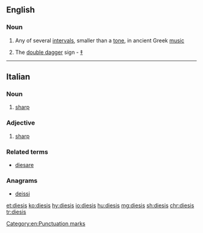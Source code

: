 ==English==

===Noun===
{{en-noun|dieses}}

# {{context|music|lang=en}} Any of several [[interval]]s, smaller than a [[tone]], in ancient Greek [[music]]
# The [[double dagger]] sign - [[‡]]

[[Category:en:Punctuation marks]]

----

==Italian==

===Noun===
{{head|it|noun|g=m|invariable}}

# {{context|music|lang=it}} [[sharp]]

===Adjective===
{{head|it|adjective|invariable}}

# {{context|music|lang=it}} [[sharp]]

===Related terms===
* [[diesare]]

===Anagrams===
* [[deissi#Italian|deissi]]

[[et:diesis]]
[[ko:diesis]]
[[hy:diesis]]
[[io:diesis]]
[[hu:diesis]]
[[mg:diesis]]
[[sh:diesis]]
[[chr:diesis]]
[[tr:diesis]]